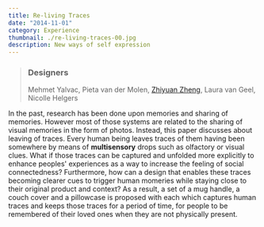 ```yaml
---
title: Re-living Traces
date: "2014-11-01"
category: Experience
thumbnail: ./re-living-traces-00.jpg
description: New ways of self expression
---
```


> ### Designers
> Mehmet Yalvac, Pieta van der Molen, [Zhiyuan Zheng](/), Laura van Geel, Nicolle Helgers

In the past, research has been done upon memories and sharing of memories. However most of those systems are related to the sharing of visual memories in the form of photos. Instead, this paper discusses about leaving of traces. Every human being leaves traces of them having been somewhere by means of **multisensory** drops such as olfactory or visual clues. What if those traces can be captured and unfolded more explicitly to enhance peoples' experiences as a way to increase the feeling of social connectedness? Furthermore, how can a design that enables these traces becoming clearer cues to trigger human momeries while staying close to their original product and context? As a result, a set of a mug handle, a couch cover and a pillowcase is proposed with each which captures human traces and keeps those traces for a period of time, for people to be remembered of their loved ones when they are not physically present.

<EmbedVideo
  width="wide"
  host="vimeo"
  source="99319264"
  title="The digital journey"
/>
